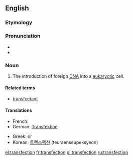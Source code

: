 ==English==

===Etymology===
{{blend|trans-|infection}}

===Pronunciation===
* {{IPA|tɹænzˈfɛkʃən}}
* {{rhymes|ɛkʃən}}

===Noun===
{{wikipedia}}
{{en-noun}}

# {{context|molecular biology}} The introduction of foreign [[DNA]] into a [[eukaryotic]] cell.

====Related terms====
* [[transfectant]]

====Translations====
{{trans-top|introduction of foreign DNA into a eukaryotic cell}}
* French: {{t+|fr|transfection}}
* German: [[Transfektion]] {{f}}
{{trans-mid}}
* Greek: {{t+|el|επιμόλυνση}} or {{t-|el|διαμόλυνση}}
* Korean: [[트랜스펙션]] (teuraenseupeksyeon)
{{trans-bottom}}

[[el:transfection]]
[[fr:transfection]]
[[pl:transfection]]
[[ru:transfection]]